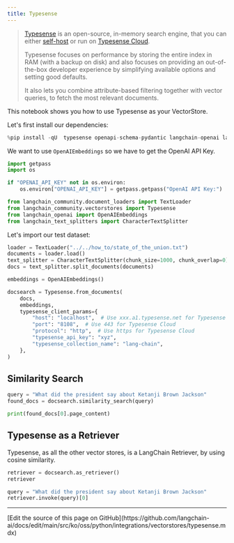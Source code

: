 ```yaml
---
title: Typesense
---
```


> [Typesense](https://typesense.org) is an open-source, in-memory search engine, that you can either [self-host](https://typesense.org/docs/guide/install-typesense#option-2-local-machine-self-hosting) or run on [Typesense Cloud](https://cloud.typesense.org/).
>
> Typesense focuses on performance by storing the entire index in RAM (with a backup on disk) and also focuses on providing an out-of-the-box developer experience by simplifying available options and setting good defaults.
>
> It also lets you combine attribute-based filtering together with vector queries, to fetch the most relevant documents.

This notebook shows you how to use Typesense as your VectorStore.

Let's first install our dependencies:

```python
%pip install -qU  typesense openapi-schema-pydantic langchain-openai langchain-community tiktoken
```

We want to use `OpenAIEmbeddings` so we have to get the OpenAI API Key.

```python
import getpass
import os

if "OPENAI_API_KEY" not in os.environ:
    os.environ["OPENAI_API_KEY"] = getpass.getpass("OpenAI API Key:")
```

```python
from langchain_community.document_loaders import TextLoader
from langchain_community.vectorstores import Typesense
from langchain_openai import OpenAIEmbeddings
from langchain_text_splitters import CharacterTextSplitter
```

Let's import our test dataset:

```python
loader = TextLoader("../../how_to/state_of_the_union.txt")
documents = loader.load()
text_splitter = CharacterTextSplitter(chunk_size=1000, chunk_overlap=0)
docs = text_splitter.split_documents(documents)

embeddings = OpenAIEmbeddings()
```

```python
docsearch = Typesense.from_documents(
    docs,
    embeddings,
    typesense_client_params={
        "host": "localhost",  # Use xxx.a1.typesense.net for Typesense Cloud
        "port": "8108",  # Use 443 for Typesense Cloud
        "protocol": "http",  # Use https for Typesense Cloud
        "typesense_api_key": "xyz",
        "typesense_collection_name": "lang-chain",
    },
)
```

## Similarity Search

```python
query = "What did the president say about Ketanji Brown Jackson"
found_docs = docsearch.similarity_search(query)
```

```python
print(found_docs[0].page_content)
```

## Typesense as a Retriever

Typesense, as all the other vector stores, is a LangChain Retriever, by using cosine similarity.

```python
retriever = docsearch.as_retriever()
retriever
```

```python
query = "What did the president say about Ketanji Brown Jackson"
retriever.invoke(query)[0]
```

---

<Callout icon="pen-to-square" iconType="regular">
  [Edit the source of this page on GitHub](https://github.com/langchain-ai/docs/edit/main/src/ko/oss/python/integrations/vectorstores/typesense.mdx)
</Callout>
